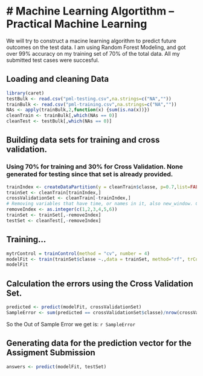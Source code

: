 # Machine Learning Algortithm -- Practical Machine Learning
========================================================

We will try to construct a macine learning algorithm to predict future outcomes on the test data. 
I am using Random Forest Modeling, and got over 99% accuracy on my training set of 70% of the total data. All my submitted test cases were succesful.

## Loading and cleaning Data
```r
library(caret)
testBulk <- read.csv("pml-testing.csv",na.strings=c("NA",""))
trainBulk <- read.csv("pml-training.csv",na.strings=c("NA",""))
NAs <- apply(trainBulk,2,function(x) {sum(is.na(x))}) 
cleanTrain <- trainBulk[,which(NAs == 0)]
cleanTest <- testBulk[,which(NAs == 0)]

```

## Building data sets for training and cross validation. 
### Using 70% for training and 30% for Cross Validation. None generated for testing since that set is already provided.
```r
trainIndex <- createDataPartition(y = cleanTrain$classe, p=0.7,list=FALSE)
trainSet <- cleanTrain[trainIndex,]
crossValidationSet <- cleanTrain[-trainIndex,]
# Removing variables that have time, or names in it, also new_window. Columns 1..6
removeIndex <- as.integer(c(1,2,3,4,5,6))
trainSet <- trainSet[,-removeIndex]
testSet <- cleanTest[,-removeIndex]
```

## Training...
```r
mytrControl = trainControl(method = "cv", number = 4)
modelFit <- train(trainSet$classe ~.,data = trainSet, method="rf", trControl = mytrControl)
modelFit
```


## Calculation the errors using the Cross Validation Set.
```r
predicted <- predict(modelFit, crossValidationSet)
SampleError <- sum(predicted == crossValidationSet$classe)/nrow(crossValidationSet)
```
So the Out of Sample Error we get is: `r SampleError`


## Generating data for the prediction vector for the Assigment Submission
```r
answers <- predict(modelFit, testSet)
```
